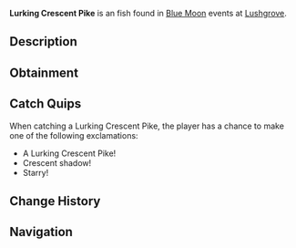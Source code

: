 {{FishInfobox
|image          = Lurking Crescent Pike.png
|rarity         = Uncommon
|sea            = Second Sea
|location       = [[Blue Moon - Second Sea]]
|sublocation    = 
|sources        = Fishing Rod
|radar_location = 
|prog_speed     = +45
|xp             = 1525
|weather        = Windy
|time           = 
|season         = Winter
|bait           = Lagoon Leech
|base_weight    = 18
|base_value     = 500
|weight_range   = 11
|base_chance    = 90
|base_resil     = 60
}}
'''Lurking Crescent Pike''' is an {{Rarity|Uncommon}} fish found in [[Blue Moon]] events at [[Lushgrove]].

== Description ==
{{Description|A slender fish with crescent markings, hiding in the shadows.|Bestiary Entry}}

== Obtainment ==
{{Description|It waits where the winds stir the bog's surface.|Bestiary Hint}}
{{Fish Availability|
Blue Moon/Second Sea
|top_rods      = 
Krampus's Rod\195134.05\185466.29;
Magma Rod\194856\185202.01;
Plastic Rod\193367.58\183787.33;
Free Spirit Rod\178952.21\113732.36;
Trident Rod\167614.85\167294.14;
Magnet Rod\130504.66\200716;
Buddy Bond Rod\139622.04\196334.23;
Fischer's Rod\156479.78\192233.65;
Fast Rod\156123.77\191796.3;
Verdant Shear Rod\149105.56\167205.55;
Blazebringer Rod\146520.16\163994.42;
No-Life Rod\136439.03\136212.18;
Seraphic Rod\127051.09\126808;
Ethereal Prism Rod\125907.74\125112.71;
Challenger's Rod\122730.37\122521.98;
Rod Of The Forgotten Fang\122272.66\122041.42;
Depthseeker Rod\121720.48\121562.98;
Rod Of The Exalted One\121184.15\120827.27;
Avalanche Rod\120682.66\120530.48;
Rod Of The Depths\120671.43\120452.08;
Volcanic Rod\120392.98\120207.87;
Zeus Rod\120022.42\119837.87;
Steady Rod\98781.39\98646.31
|recommended   = Free Spirit Rod
}}

== Catch Quips ==
When catching a Lurking Crescent Pike, the player has a chance to make one of the following exclamations:
* A Lurking Crescent Pike!
* Crescent shadow!
* Starry!

== Change History ==
{{Change History|{{subst:Current Version}}}}

== Navigation ==
{{Fish Navbox|Blue Moon - Second Sea}}